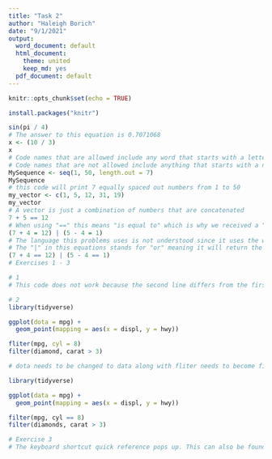 ```yaml
---
title: "Task 2"
author: "Haleigh Borich"
date: "9/1/2021"
output:
  word_document: default
  html_document:
    theme: united
    keep_md: yes
  pdf_document: default
---
```


```r
knitr::opts_chunk$set(echo = TRUE)
```

```r
install.packages("knitr")
```

```r
sin(pi / 4)
# The answer to this equation is 0.7071068
x <- (10 / 3)
x
# Code names that are allowed include any word that starts with a letter only containing letters and number along with _ and . 
# Code names that are not allowed include anything that starts with a number or has "" quotation marks around it.
MySequence <- seq(1, 50, length.out = 7)
MySequence
# this code will print 7 equally spaced out numbers from 1 to 50
my_vector <- c(1, 5, 12, 31, 19)
my_vector
# A vector is just a combination of numbers that are concatenated
7 + 5 == 12
# When using "==" this means "is equal to" which is why we received a "TRUE" statement when running the code
(7 + 4 = 12) | (5 - 4 = 1)
# The language this problems uses is not understood since it uses the wrong boolean statement. Instead of a single "=" you need to add two. To fix this issue, we add in two equal signs in each of the equations. 
# The "|" in this equations stands for "or" meaning it will return the value "TRUE" when ran properly
(7 + 4 == 12) | (5 - 4 == 1)
# Exercises 1 - 3

# 1
# This code does not work because the second line differs from the first line

# 2 
library(tidyverse)

ggplot(dota = mpg) +
  geom_point(mapping = aes(x = displ, y = hwy))

fliter(mpg, cyl = 8)
filter(diamond, carat > 3)

# dota needs to be changed to data along with fliter needs to become filter. The equal sign also needs to be doubled and "diamond" needs an S at the end 

library(tidyverse)

ggplot(data = mpg) +
  geom_point(mapping = aes(x = displ, y = hwy))

filter(mpg, cyl == 8)
filter(diamonds, carat > 3)

# Exercise 3 
# The keyboard shortcut quick reference pops up. This can also be found by navigating through tool -> keyboard shortcuts help
```

